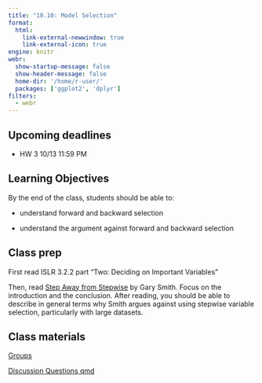 ```yaml
---
title: "10.10: Model Selection"
format: 
  html:
    link-external-newwindow: true
    link-external-icon: true
engine: knitr
webr: 
  show-startup-message: false
  show-header-message: false
  home-dir: '/home/r-user/'
  packages: ['ggplot2', 'dplyr']
filters:
  - webr
---
```


## Upcoming deadlines

-   HW 3 10/13 11:59 PM

## Learning Objectives

By the end of the class, students should be able to:

-   understand forward and backward selection

-   understand the argument against forward and backward selection

## Class prep

First read ISLR 3.2.2 part "Two: Deciding on Important Variables"

Then, read [Step Away from Stepwise](StepAwayFromStepwise.pdf) by Gary Smith. Focus on the introduction and the conclusion. After reading, you should be able to describe in general terms why Smith argues against using stepwise variable selection, particularly with large datasets.

## Class materials

[Groups](https://docs.google.com/spreadsheets/d/16Eed60rRnipqaPwrCnzAiLTd66RNS5T9N3ohW0Fq4xY/edit?usp=sharing)

[Discussion Questions qmd](_ModelSelectionQuestions.qmd)
